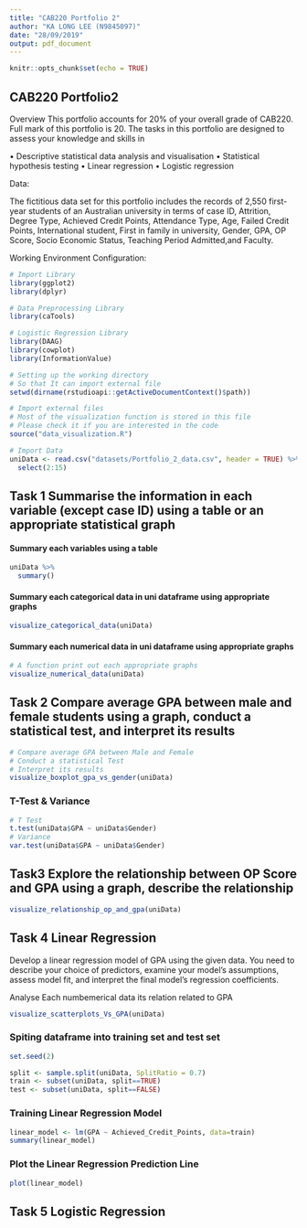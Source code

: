 ```yaml
---
title: "CAB220 Portfolio 2"
author: "KA LONG LEE (N9845097)"
date: "28/09/2019"
output: pdf_document
---
```


```r
knitr::opts_chunk$set(echo = TRUE)
```

## CAB220 Portfolio2

Overview
This portfolio accounts for 20% of your overall grade of CAB220. Full mark of this portfolio is 20. The tasks in this portfolio are designed to assess your knowledge and skills in

• Descriptive statistical data analysis and visualisation 
• Statistical hypothesis testing
• Linear regression
• Logistic regression

Data:

The fictitious data set for this portfolio includes the records of 2,550 first-year students of an Australian university in terms of case ID, Attrition, Degree Type, Achieved Credit Points, Attendance Type, Age, Failed Credit Points, International student, First in family in university, Gender, GPA, OP Score, Socio Economic Status, Teaching Period Admitted,and Faculty.

Working Environment Configuration:

```r

# Import Library
library(ggplot2)
library(dplyr)

# Data Preprocessing Library
library(caTools)

# Logistic Regression Library
library(DAAG)
library(cowplot)
library(InformationValue)

# Setting up the working directory
# So that It can import external file
setwd(dirname(rstudioapi::getActiveDocumentContext()$path))

# Import external files
# Most of the visualization function is stored in this file
# Please check it if you are interested in the code
source("data_visualization.R")

# Import Data 
uniData <- read.csv("datasets/Portfolio_2_data.csv", header = TRUE) %>%
  select(2:15)

```

## Task 1 Summarise the information in each variable (except case ID) using a table or an appropriate statistical graph

#### Summary each variables using a table

```r
uniData %>%
  summary()
```
#### Summary each categorical data in uni dataframe using appropriate graphs

```r
visualize_categorical_data(uniData)
```

#### Summary each numerical data in uni dataframe using appropriate graphs

```r
# A function print out each appropriate graphs
visualize_numerical_data(uniData)
```

## Task 2 Compare average GPA between male and female students using a graph, conduct a statistical test, and interpret its results

```r
# Compare average GPA between Male and Female 
# Conduct a statistical Test
# Interpret its results
visualize_boxplot_gpa_vs_gender(uniData)
```


### T-Test & Variance
```r
# T Test
t.test(uniData$GPA ~ uniData$Gender)
# Variance
var.test(uniData$GPA ~ uniData$Gender)
```


## Task3 Explore the relationship between OP Score and GPA using a graph, describe the relationship
```r
visualize_relationship_op_and_gpa(uniData)
```


## Task 4 Linear Regression

Develop a linear regression model of GPA using the given data. You need to describe your choice of predictors, examine your model’s assumptions, assess model fit, and interpret the final model’s regression coefficients.

Analyse Each numbemerical data its relation related to GPA

```r
visualize_scatterplots_Vs_GPA(uniData)

```

### Spiting dataframe into training set and test set
```r
set.seed(2)

split <- sample.split(uniData, SplitRatio = 0.7)
train <- subset(uniData, split==TRUE)
test <- subset(uniData, split==FALSE)

```

### Training Linear Regression Model
```r
linear_model <- lm(GPA ~ Achieved_Credit_Points, data=train)
summary(linear_model)
```
### Plot the Linear Regression Prediction Line
```r

plot(linear_model)

```

## Task 5 Logistic Regression